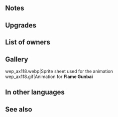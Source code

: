 {{Weapon Infobox
|tagid=SID_炎の軍配＋
|intID=3243
|exclusive=0
|weaponType=Sword
|cost=300
|might=14
|range=1
|effect=At start of combat, if unit's HP ≥ 25%, grants Atk/Def+5 to unit and inflicts penalty on foe's Atk/Def during combat = 20% of unit's Def at start of combat.
|statModifiers=0,14,0,0,0
|required=Flame Gunbai
|refinePaths=default
|refineSP=350
|refineMedals=500
|refineStones=50
|properties=
}}
==Notes==
{{Temporary buffs}}
{{Temporary debuffs}}
{{At start of combat}}
==Upgrades==
{{Weapon Upgrade List}}
==List of owners==
{{Skill Hero List}}
==Gallery==
<gallery>
wep_ax118.webp|Sprite sheet used for the animation
wep_ax118.gif|Animation for '''Flame Gunbai'''
</gallery>
==In other languages==
{{OtherLanguages
|japanese=炎の軍配＋
|german=Feuer-Gunbai+
|spanishEU=Gunbai ígneo +
|spanishLA=Gunbai ígneo +
|french=Gunbai de feu +
|italian=Gunbai rovente+
|chineseTW=炎之軍扇＋
|portuguese=Gunbai ígneo+
}}
==See also==
{{See also skills|cond=Description LIKE '%inflicts penalty on foe_s Atk/%=%of unit_s%at start of combat%'}}
{{Weapons Navbox}}